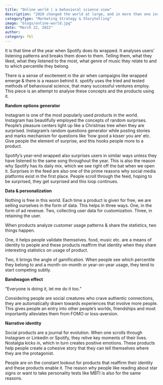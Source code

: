 ```yaml
---
title: "Online world | a behavioral science view"
description: "2020 changed the world at large, and in more than one instance, for the better."
categoryType: "Marketing Strategy & Storytelling"
image: "blogs/online-world.jpg"
date: "March 22, 2022"
author:
category: fbl
---
```


It is that time of the year when Spotify does its wrapped. It analyses users’ listening patterns and breaks them down to them. Telling them, what they liked, what they listened to the most, what genre of music they relate to and to which percentile they belong.

There is a sense of excitement in the air when campaigns like wrapped emerge & there is a reason behind it. spotify uses the tried and tested methods of behavioural science, that many successful ventures employ. This piece is an attempt to analyse these concepts and the products using it.

**Random options generator**

Instagram is one of the most popularly used products in the world. Instagram has beautifully employed the concepts of random surprises. People’s pleasure centers light up like a Christmas tree when they are surprised. Instagram’s random questions generator while posting stories and marks mechanism for questions like ‘how good a kisser you are’ etc. Give people the element of surprise, and this hooks people more to a product.

Spotify’s year-end wrapped also surprises users in similar ways unless they have listened to the same song throughout the year. This is also the reason why Spotify has its daily mix, which we see right off the bat when we open it. Surprises in the feed are also one of the prime reasons why social media platforms exist in the first place. People scroll through the feed, hoping to be surprised, they get surprised and this loop continues.

**Data & personalization**

Nothing is free in this world. Each time a product is given for free, we are selling ourselves in the form of data. This helps in three ways. One, in the form of ad revenue. Two, collecting user data for customization. Three, in retaining the user.

When products analyze customer usage patterns & share the statistics, two things happen.

One, it helps people validate themselves. food, music etc. are a means of identity to people and these products reaffirm that identity when they share interesting statistics on usage of product.

Two, it brings the angle of gamification. When people see which percentile they belong to and a month-on-month or year-on-year usage, they tend to start competing subtly.

**Bandwagon effect**

“Everyone is doing it, let me do it too.”

Considering people are social creatures who crave authentic connections, they are automatically drawn towards experiences that involve more people. This gives people an entry into other people’s worlds, friendships and most importantly alleviates them from FOMO or loss-aversion.

**Narrative identity**

Social products are a journal for evolution. When one scrolls through Instagram or Linkedin or Spotify, they relive key moments of their lives. Nostalgia kicks in, which in turn creates positive emotions. These products help people create a cohesive story that they can tell themselves where they are the protagonist.

People are on the constant lookout for products that reaffirm their identity and these products enable it. The reason why people like reading about star signs or want to take personality tests like MBTI is also for the same reasons.
